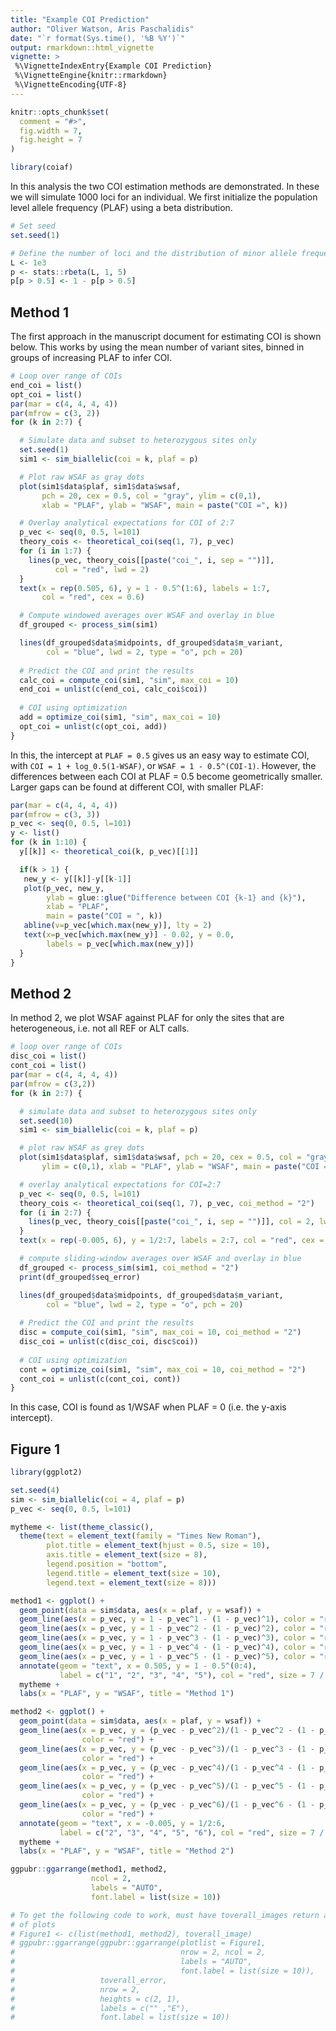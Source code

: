 ```yaml
---
title: "Example COI Prediction"
author: "Oliver Watson, Aris Paschalidis"
date: "`r format(Sys.time(), '%B %Y')`"
output: rmarkdown::html_vignette
vignette: >
 %\VignetteIndexEntry{Example COI Prediction}
 %\VignetteEngine{knitr::rmarkdown}
 %\VignetteEncoding{UTF-8}
---
```


```r
knitr::opts_chunk$set(
  comment = "#>",
  fig.width = 7, 
  fig.height = 7
)

library(coiaf)
```

In this analysis the two COI estimation methods are demonstrated. In these we 
will simulate 1000 loci for an individual. We first initialize the population
level allele frequency (PLAF) using a beta distribution.

```r
# Set seed
set.seed(1)

# Define the number of loci and the distribution of minor allele frequencies
L <- 1e3
p <- stats::rbeta(L, 1, 5)
p[p > 0.5] <- 1 - p[p > 0.5]
```


## Method 1

The first approach in the manuscript document for estimating COI is shown below. 
This works by using the mean number of variant sites, binned in groups of 
increasing PLAF to infer COI.

```r
# Loop over range of COIs 
end_coi = list()
opt_coi = list()
par(mar = c(4, 4, 4, 4))
par(mfrow = c(3, 2))
for (k in 2:7) {

  # Simulate data and subset to heterozygous sites only
  set.seed(1)
  sim1 <- sim_biallelic(coi = k, plaf = p)

  # Plot raw WSAF as gray dots
  plot(sim1$data$plaf, sim1$data$wsaf, 
       pch = 20, cex = 0.5, col = "gray", ylim = c(0,1),
       xlab = "PLAF", ylab = "WSAF", main = paste("COI =", k))

  # Overlay analytical expectations for COI of 2:7
  p_vec <- seq(0, 0.5, l=101)
  theory_cois <- theoretical_coi(seq(1, 7), p_vec)
  for (i in 1:7) {
    lines(p_vec, theory_cois[[paste("coi_", i, sep = "")]], 
          col = "red", lwd = 2)
  }
  text(x = rep(0.505, 6), y = 1 - 0.5^(1:6), labels = 1:7, 
       col = "red", cex = 0.6)

  # Compute windowed averages over WSAF and overlay in blue
  df_grouped <- process_sim(sim1)

  lines(df_grouped$data$midpoints, df_grouped$data$m_variant, 
        col = "blue", lwd = 2, type = "o", pch = 20)
  
  # Predict the COI and print the results
  calc_coi = compute_coi(sim1, "sim", max_coi = 10)
  end_coi = unlist(c(end_coi, calc_coi$coi))
  
  # COI using optimization
  add = optimize_coi(sim1, "sim", max_coi = 10)
  opt_coi = unlist(c(opt_coi, add))
}
```

In this, the intercept at `PLAF = 0.5` gives us an easy way to estimate COI, 
with `COI = 1 + log_0.5(1-WSAF)`, or `WSAF = 1 - 0.5^(COI-1)`. However, the 
differences between each COI at PLAF = 0.5 become geometrically smaller. Larger 
gaps can be found at different COI, with smaller PLAF:

```r
par(mar = c(4, 4, 4, 4))
par(mfrow = c(3, 3))
p_vec <- seq(0, 0.5, l=101)
y <- list()
for (k in 1:10) {
  y[[k]] <- theoretical_coi(k, p_vec)[[1]]

  if(k > 1) {
   new_y <- y[[k]]-y[[k-1]]
   plot(p_vec, new_y,
        ylab = glue::glue("Difference between COI {k-1} and {k}"),
        xlab = "PLAF",
        main = paste("COI = ", k))
   abline(v=p_vec[which.max(new_y)], lty = 2)
   text(x=p_vec[which.max(new_y)] - 0.02, y = 0.0, 
        labels = p_vec[which.max(new_y)])
  }
}
```

## Method 2

In method 2, we plot WSAF against PLAF for only the sites that are 
heterogeneous, i.e. not all REF or ALT calls. 

```r
# loop over range of COIs
disc_coi = list()
cont_coi = list()
par(mar = c(4, 4, 4, 4))
par(mfrow = c(3,2))
for (k in 2:7) {

  # simulate data and subset to heterozygous sites only
  set.seed(10)
  sim1 <- sim_biallelic(coi = k, plaf = p)

  # plot raw WSAF as grey dots
  plot(sim1$data$plaf, sim1$data$wsaf, pch = 20, cex = 0.5, col = "gray", 
       ylim = c(0,1), xlab = "PLAF", ylab = "WSAF", main = paste("COI =", k))

  # overlay analytical expectations for COI=2:7
  p_vec <- seq(0, 0.5, l=101)
  theory_cois <- theoretical_coi(seq(1, 7), p_vec, coi_method = "2")
  for (i in 2:7) {
    lines(p_vec, theory_cois[[paste("coi_", i, sep = "")]], col = 2, lwd = 2)
  }
  text(x = rep(-0.005, 6), y = 1/2:7, labels = 2:7, col = "red", cex = 0.6)

  # compute sliding-window averages over WSAF and overlay in blue
  df_grouped <- process_sim(sim1, coi_method = "2")
  print(df_grouped$seq_error)

  lines(df_grouped$data$midpoints, df_grouped$data$m_variant,
        col = "blue", lwd = 2, type = "o", pch = 20)
  
  # Predict the COI and print the results
  disc = compute_coi(sim1, "sim", max_coi = 10, coi_method = "2")
  disc_coi = unlist(c(disc_coi, disc$coi))
  
  # COI using optimization
  cont = optimize_coi(sim1, "sim", max_coi = 10, coi_method = "2")
  cont_coi = unlist(c(cont_coi, cont))
}
```

In this case, COI is found as 1/WSAF when PLAF = 0 (i.e. the y-axis intercept).

## Figure 1
```r
library(ggplot2)

set.seed(4)
sim <- sim_biallelic(coi = 4, plaf = p)
p_vec <- seq(0, 0.5, l=101)

mytheme <- list(theme_classic(), 
  theme(text = element_text(family = "Times New Roman"),
        plot.title = element_text(hjust = 0.5, size = 10),
        axis.title = element_text(size = 8),
        legend.position = "bottom",
        legend.title = element_text(size = 10),
        legend.text = element_text(size = 8)))

method1 <- ggplot() + 
  geom_point(data = sim$data, aes(x = plaf, y = wsaf)) + 
  geom_line(aes(x = p_vec, y = 1 - p_vec^1 - (1 - p_vec)^1), color = "red") +
  geom_line(aes(x = p_vec, y = 1 - p_vec^2 - (1 - p_vec)^2), color = "red") +
  geom_line(aes(x = p_vec, y = 1 - p_vec^3 - (1 - p_vec)^3), color = "red") +
  geom_line(aes(x = p_vec, y = 1 - p_vec^4 - (1 - p_vec)^4), color = "red") +
  geom_line(aes(x = p_vec, y = 1 - p_vec^5 - (1 - p_vec)^5), color = "red") +
  annotate(geom = "text", x = 0.505, y = 1 - 0.5^(0:4), 
           label = c("1", "2", "3", "4", "5"), col = "red", size = 7 / .pt) +
  mytheme +
  labs(x = "PLAF", y = "WSAF", title = "Method 1")

method2 <- ggplot() + 
  geom_point(data = sim$data, aes(x = plaf, y = wsaf)) + 
  geom_line(aes(x = p_vec, y = (p_vec - p_vec^2)/(1 - p_vec^2 - (1 - p_vec)^2)), 
                color = "red") +
  geom_line(aes(x = p_vec, y = (p_vec - p_vec^3)/(1 - p_vec^3 - (1 - p_vec)^3)), 
                color = "red") +
  geom_line(aes(x = p_vec, y = (p_vec - p_vec^4)/(1 - p_vec^4 - (1 - p_vec)^4)), 
                color = "red") +
  geom_line(aes(x = p_vec, y = (p_vec - p_vec^5)/(1 - p_vec^5 - (1 - p_vec)^5)), 
                color = "red") +
  geom_line(aes(x = p_vec, y = (p_vec - p_vec^6)/(1 - p_vec^6 - (1 - p_vec)^6)), 
                color = "red") +
  annotate(geom = "text", x = -0.005, y = 1/2:6, 
           label = c("2", "3", "4", "5", "6"), col = "red", size = 7 / .pt) +
  mytheme +
  labs(x = "PLAF", y = "WSAF", title = "Method 2")

ggpubr::ggarrange(method1, method2,
                  ncol = 2,
                  labels = "AUTO",
                  font.label = list(size = 10))

# To get the following code to work, must have toverall_images return a list
# of plots
# Figure1 <- c(list(method1, method2), toverall_image)
# ggpubr::ggarrange(ggpubr::ggarrange(plotlist = Figure1,
#                                     nrow = 2, ncol = 2, 
#                                     labels = "AUTO", 
#                                     font.label = list(size = 10)), 
#                   toverall_error,
#                   nrow = 2,
#                   heights = c(2, 1),
#                   labels = c("" ,"E"),
#                   font.label = list(size = 10))
```

